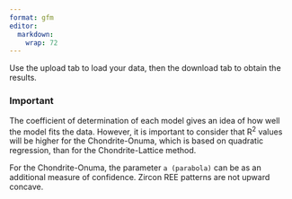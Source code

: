```yaml
---
format: gfm
editor: 
  markdown: 
    wrap: 72
---
```


Use the upload tab to load your data, then the download tab to obtain
the results.

### Important

The coefficient of determination of each model gives an idea of how well
the model fits the data. However, it is important to consider that R^2^
values will be higher for the Chondrite-Onuma, which is based on
quadratic regression, than for the Chondrite-Lattice method.

For the Chondrite-Onuma, the parameter `a (parabola)` can be as an
additional measure of confidence. Zircon REE patterns are not upward
concave.

